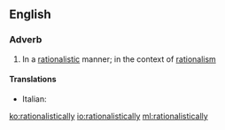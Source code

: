 ==English==

===Adverb===
{{en-adv}}

# In a [[rationalistic]] manner; in the context of [[rationalism]]

====Translations====
{{trans-top|in a rationalistic manner}}
* Italian: {{t|it|razionalisticamente}}
{{trans-mid}}
{{trans-bottom}}

[[ko:rationalistically]]
[[io:rationalistically]]
[[ml:rationalistically]]